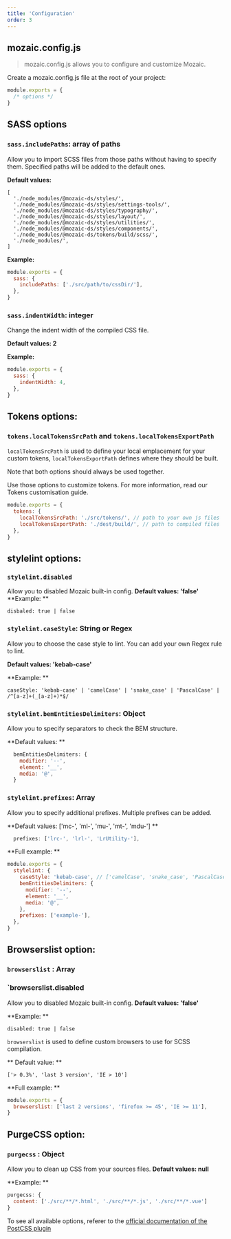 ```yaml
---
title: 'Configuration'
order: 3
---
```


## mozaic.config.js

> mozaic.config.js allows you to configure and customize Mozaic.

Create a mozaic.config.js file at the root of your project:

```js mozaic.config.js
module.exports = {
  /* options */
}
```

## SASS options

### `sass.includePaths`: array of paths

Allow you to import SCSS files from those paths without having to specify them.
Specified paths will be added to the default ones.

**Default values:**

```
[
  './node_modules/@mozaic-ds/styles/',
  './node_modules/@mozaic-ds/styles/settings-tools/',
  './node_modules/@mozaic-ds/styles/typography/',
  './node_modules/@mozaic-ds/styles/layout/',
  './node_modules/@mozaic-ds/styles/utilities/',
  './node_modules/@mozaic-ds/styles/components/',
  './node_modules/@mozaic-ds/tokens/build/scss/',
  './node_modules/',
]
```

**Example:**

```js mozaic.config.js
module.exports = {
  sass: {
    includePaths: ['./src/path/to/cssDir/'],
  },
}
```

### `sass.indentWidth`: integer

Change the indent width of the compiled CSS file.

**Default values: 2**

**Example:**

```js mozaic.config.js
module.exports = {
  sass: {
    indentWidth: 4,
  },
}
```

## Tokens options:

### `tokens.localTokensSrcPath` and `tokens.localTokensExportPath`

`localTokensSrcPath` is used to define your local emplacement for your custom tokens, `localTokensExportPath` defines where they should be built.

Note that both options should always be used together.

Use those options to customize tokens. For more information, read our Tokens customisation guide.

```js mozaic.config.js
module.exports = {
  tokens: {
    localTokensSrcPath: './src/tokens/', // path to your own js files
    localTokensExportPath: './dest/build/', // path to compiled files
  },
}
```

## stylelint options:

### `stylelint.disabled`

Allow you to disabled Mozaic built-in config.
**Default values: 'false'**
**Example: **

```
disbaled: true | false
```

### `stylelint.caseStyle`: String or Regex

Allow you to choose the case style to lint. You can add your own Regex rule to lint.

**Default values: 'kebab-case'**

**Example: **

```
caseStyle: 'kebab-case' | 'camelCase' | 'snake_case' | 'PascalCase' | /^[a-z]+(_[a-z]+)*$/
```

### `stylelint.bemEntitiesDelimiters`: Object

Allow you to specify separators to check the BEM structure.

**Default values: **

```js mozaic.config.js
  bemEntitiesDelimiters: {
    modifier: '--',
    element: '__',
    media: '@',
  }
```

### `stylelint.prefixes`: Array

Allow you to specify additional prefixes. Multiple prefixes can be added.

**Default values: ['mc-', 'ml-', 'mu-', 'mt-', 'mdu-'] **

```js mozaic.config.js
  prefixes: ['lrc-', 'lrl-', 'LrUtility-'],
```

**Full example: **

```js mozaic.config.js
module.exports = {
  stylelint: {
    caseStyle: 'kebab-case', // ['camelCase', 'snake_case', 'PascalCase']
    bemEntitiesDelimiters: {
      modifier: '--',
      element: '__',
      media: '@',
    },
    prefixes: ['example-'],
  },
}
```

## Browserslist option:

### `browserslist` : Array

### `browserslist.disabled

Allow you to disabled Mozaic built-in config.
**Default values: 'false'**

**Example: **

```
disabled: true | false
```

`browserslist` is used to define custom browsers to use for SCSS compilation.

** Default value: **

```
['> 0.3%', 'last 3 version', 'IE > 10']
```

**Full example: **

```js mozaic.config.js
module.exports = {
  browserslist: ['last 2 versions', 'firefox >= 45', 'IE >= 11'],
}
```

## PurgeCSS option:

### `purgecss` : Object

Allow you to clean up CSS from your sources files.
**Default values: null**

**Example: **

```js mozaic.config.js
purgecss: {
  content: ['./src/**/*.html', './src/**/*.js', './src/**/*.vue']
}
```

To see all available options, referer to the [official documentation of the PostCSS plugin](https://purgecss.com/configuration.html#options)
